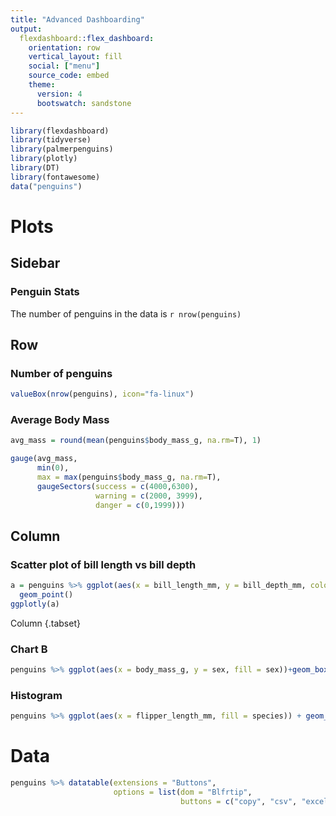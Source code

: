 ```yaml
---
title: "Advanced Dashboarding"
output: 
  flexdashboard::flex_dashboard:
    orientation: row
    vertical_layout: fill
    social: ["menu"]
    source_code: embed
    theme:
      version: 4
      bootswatch: sandstone
---
```


```r
library(flexdashboard)
library(tidyverse)
library(palmerpenguins)
library(plotly)
library(DT)
library(fontawesome)
data("penguins")
```
Plots {data-navmenu="Pages"}
=====================================================

Sidebar {.sidebar}
-----------------------------------------------------

### Penguin Stats
The number of penguins in the data is `r nrow(penguins)`

Row 
---------------------------------------------------------------------

### Number of penguins
```r
valueBox(nrow(penguins), icon="fa-linux")
```

### Average Body Mass

```r
avg_mass = round(mean(penguins$body_mass_g, na.rm=T), 1)

gauge(avg_mass, 
      min(0),
      max = max(penguins$body_mass_g, na.rm=T),
      gaugeSectors(success = c(4000,6300),
                   warning = c(2000, 3999),
                   danger = c(0,1999)))
```

Column {.tabset}
-----------------------------------------------------------------------

### Scatter plot of bill length vs bill depth

```r
a = penguins %>% ggplot(aes(x = bill_length_mm, y = bill_depth_mm, color = species))+
  geom_point()
ggplotly(a)
```

Column {.tabset}


### Chart B

```r

penguins %>% ggplot(aes(x = body_mass_g, y = sex, fill = sex))+geom_boxplot()

```

### Histogram

```r

penguins %>% ggplot(aes(x = flipper_length_mm, fill = species)) + geom_histogram() + facet_wrap(~species)
```

Data {data-navmenu="Pages"}
=====================================================================

```r
penguins %>% datatable(extensions = "Buttons",
                       options = list(dom = "Blfrtip",
                                      buttons = c("copy", "csv", "excel", "pdf", "print")))

```

